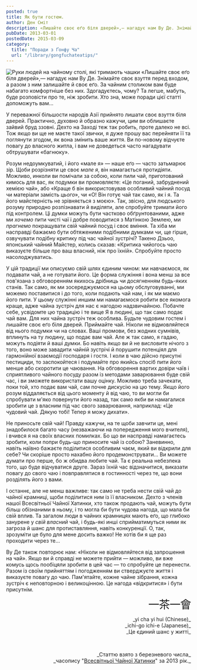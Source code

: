 ```yaml
---
posted: true
title: Як бути гостем.
author: Ден Сміт
description: «Лишайте своє еґо біля дверей»,— нагадує нам Ву Де. Знімайте своє взуття перед входом, а разом з ним залишайте і своє еґо. За чайним столиком вам буде набагато комфортніше без них.
pubDate: 2013-03-01
postedDate: 2015-03-09
category: 
  title: "Поради з Ґонфу Ча"
  url: "/library/gongfuchateatips/"
---
```



<Image src={Image1}  class="float-left" alt="Руки людей на чайному столі, які тримають чашки" /> «Лишайте своє еґо біля дверей»,— нагадує нам Ву Де. Знімайте своє взуття перед входом, а разом з ним залишайте й своє еґо. За чайним столиком вам буде набагато комфортніше без них. Здогадуєтесь, чому? Та легше, мабуть, буде розповісти про те, ніж зробити. Хто зна, може поради цієї статті допоможуть вам...

У переважної більшости народів Азії прийнято лишати своє взуття біля дверей. Практично, духовно й образно кажучи, цим ви облишаєте зайвий бруд ззовні. Дехто на Заході теж так робить, проте далеко не всі. Тож якщо ви ще не маєте такої звички, я дуже прошу вас перейняти її та поглянути згодом, як вона змінить ваше життя. Ви по-новому відчуєте повагу до власного житла, і вам не доведеться часто нагадувати обтрушувати «багнюку».

Розум недоумкуватий, і його «мале я» — наше еґо — часто затьмарює зір. Щоби розрізняти це своє _мале я_, він намагається протидіяти. Можливо, инколи ви помічали за собою, коли пили чай, приготований кимось для вас, як подумки ви промовляєте: «Це поганий, забруднений хемією чай», або «Краще б він використовував особливий чайний посуд чи матеріали замість _цього_», чи «О! Він готує чай так само, як і я. Та його майстерність не зрівняється з моєю». Так, звісно, для людського розуму природно розпізнавати й виділяти, але спробуйте тримати його під контролем. Ці думки можуть бути частково обґрунтованими, адже ми _хочемо_ пити чисті чаї і добре поводитися з Матінкою Землею, ми _прагнемо_ покращувати свій чайний посуд і своє вміння. Та хіба ми насправді бажаємо бути обтяженими подібними думками чи, ще гірше, озвучувати подібну критику під час чайної зустрічі? Такено Дзьоо, японський чайний Майстер, колись сказав: «Критика чийогось чаю виказуєте більше про ваш власний, ніж про їхній». Спробуйте просто насолоджуватись.

У цій традиції ми описуємо свій шлях єдиним чином: ми навчаємося, як подавати чай, а не готувати його. Це форма служіння і вона менш за все пов'язана з обговоренням якихось дрібниць чи досягненням будь-яких станів. Так само, як ми зосереджуємося на цьому обслуговуванні, ми можемо поставитися і до того, коли подають чай нам, і як ми маємо його пити. У цьому служінні иншим ми намагаємося робити все якомога краще, адже чайна зустріч для нас є нагодою надзвичайною. Побачте себе, усвідомте цю традицію і те вище Я в людині, що так само подає чай вам. Для них чайна зустріч теж особлива. Будьте чудовим гостем і лишайте своє еґо біля дверей. Приймайте чай. Ніколи не відмовляйтеся від нього подумки чи на словах. Ваші промови, без жодних сумнівів, вплинуть на ту людину, що подає вам чай. Але ж так само, я гадаю, можуть подіяти й ваші думки. Бо навіть якщо ви й не висловите нічого з того, воно може завадити чайній зустрічі й порушити потенціял для гармонійної взаємодії господаря і гостя. І коли в чаю дійсно присутні пестициди, то заспокойтеся і подумайте про якийсь спосіб пити його менше або скоротити це чаювання. На обговорення вартих довіри чаїв і сприятливого чайного посуду разом із методами заварювання буде свій час, і ви зможете використати вашу оцінку. Можливо треба зачекати, поки той, хто подає вам чай, сам почне дискусію на цю тему. Якщо його розум віддаляється від цього моменту й від чаю, то ви могли би спробувати м'яко повернути його назад, так само якби ви намагалися зробити це з власним під час свого заварювання, наприклад: «Це чудовий чай. Дякую тобі! Тепер я можу дихати».

Не приносьте свій чай! Правду кажучи, на те щоби завчити це, мені знадобилося багато часу (незважаючи на попередження мого вчителя), і вчився я на своїх власних помилках. Бо що ви насправді намагаєтесь зробити, коли попри будь-що приносите чай із собою? Заневинно, навіть наївно бажаєте поділитися особливим чаєм, який ви відкрили для себе? Чи скоріше просто нахабно його продемонструвати... Ви можете думати про перше, бо ж обидва любите чай. Та є реальна небезпека того, що буде відчуватися друге. Зараз їхній час відзначитися, виказати повагу до свого чаю і повправлятися в гостинності через те, що вони розділять його з вами.

І останнє, але не менш важливе: так само не треба нести свій чай до чайної крамниці, щоби поділитися ним із її власником. Дехто з членів нашої Всесвітньої Чайної Хатинки, хто також продають чай, можуть бути більш обізнаними в ньому, і то могла би бути чудова нагода, що мала би свій вплив. Та загалом люди в чайних крамницях мають еґо, що глибоко занурене у _свій власний_ чай, і будь-які инші сприйматимуться ними як загроза й шанс для протиставляння, навіть конкуренції. О, так, зрозуміти це було для мене досить важко! Не хотів би я ще раз проходити через те...

Ву Де також повторює нам: «Ніколи не відмовляйтеся від запрошення на чай». Якщо ви й справді не можете прийти — можливо, ви вже комусь щось пообіцяли зробити в цей час — то спробуйте це перенести. Разом із своїм прийняттям і погодженням ви стверджуєте життя і виказуєте повагу до чаю. Пам'ятайте, кожне чайне зібрання, кожна зустріч є неповторною і великоцінною. Це нагода «відкритися» і бути присутнім.

<h3 style="font-size: 30px; font-weight: 400; letter-spacing: -1px; line-height: 1.2; margin: 0px; padding: 0px; text-align: right;">一茶一會</h3>
<p style="text-align: right;">_yi cha yi hui (Chinese)_<br />_ichi-go ichi-e (Japanese)_<br />_Це єдиний шанс у житті_</p>

<p>&nbsp;</p>
<p align="right" style="font-size: 0.9rem;">_Статтю взято з березневого числа_<br />_часопису "<a href="http://www.globalteahut.org/" target="_blank" rel="noopener">Всесвітньої Чайної Хатинки</a>" за 2013 рік._</p>